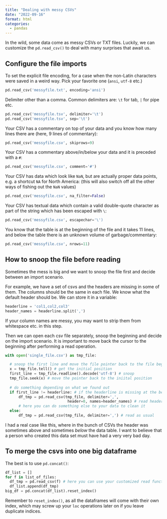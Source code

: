 ```yaml
---
title: "Dealing with messy CSVs"
date: "2022-09-16"
format: html
categories:
  - pandas
---
```


In the wild, some data come as messy CSVs or TXT files. Luckily, we can customize the `pd.read_csv()` to deal with many surprises that await us. 

## Configure the file imports 

To set the explicit file encoding, for a case when the non-Latin characters were saved in a weird way. Pick your favorite one (`ansi`, `utf-8` etc.)
```python
pd.read_csv('messyfile.txt', encoding='ansi')
```

Delimiter other than a comma. Common delimiters are: `\t` for tab, `|` for pipe etc. 
```python
pd.read_csv('messyfile.tsv', delimiter='\t')
pd.read_csv('messyfile.tsv', sep='\t')
```

Your CSV has a commentary on top of your data and you know how many lines there are (here, 9 lines of commentary): 
```python
pd.read_csv('messyfile.csv', skiprows=9)
```

Your CSV has a commentary above/in/below your data and it is preceded with a `#`: 
```python
pd.read_csv('messyfile.csv', comment='#')
```

Your CSV has data which look like `NaN`, but are actually proper data points, e.g. a shortcut `NA` for North America: (this will also switch off all the other ways of fishing out the `NaN` values)
```python
pd.read_csv('messyfile.csv', na_filter=False)
```

Your CSV has textual data which contain a valid double-quote character as part of the string which has been escaped with `\`: 
```python
pd.read_csv('messyfile.csv', escapechar='\')
```

You know that the table is at the beginning of the file and it takes 11 lines, and below the table there is an unknown volume of garbage/commentary: 
```python
pd.read_csv('messyfile.csv', nrows=11)
```

## How to snoop the file before reading  
Sometimes the mess is big and we want to snoop the file first and decide between an import scenario. 

For example, we have a set of csvs and the headers are missing in some of them. The columns should be the same in each file. We know what the default header should be. We can store it in a variable: 

```python
headerline = 'col1,col2,col3'
header_names = headerline.split(',')
```
If your column names are messy, you may want to strip them from whitespace etc. in this step. 

Then we can open each csv file separately, snoop the beginning and decide on the import scenario. It is important to move back the cursor to the beginning after performing a read operation. 

```python
with open('single_file.csv') as tmp_file:

  # snoop the first line and move the file pointer back to the file beginning 
  x = tmp_file.tell() # get the initial position 
  first_line = tmp_file.readline().decode('utf-8') # snoop 
  tmp_file.seek(x) # move the pointer back to the iniital position 
  
  # do something depending on what we found out 
  if first_line != headerline: # if the headerline is missing at the beginning 
      df_tmp = pd.read_csv(tmp_file, delimiter=',', 
                            header=0, names=header_names) # read header manually
      # here you can do something else to your data to clean it
  else: 
      df_tmp = pd.read_csv(tmp_file, delimiter=',') # read as usual 
```

I had a real case like this, where in the bunch of CSVs the header was sometimes above and sometimes _below_ the data table. I want to believe that a person who created this data set must have had a very very bad day. 


## To merge the csvs into one big dataframe 

The best is to use `pd.concat()`: 
```python
df_list = []
for f in list_of_files: 
  df_tmp = pd.read_csv(f) # here you can use your customized read function like in the snooping example
  df_list.append(df_tmp)
big_df = pd.concat(df_list).reset_index()
```
Remember to `reset_index()`, as all the dataframes will come with their own index, which may screw up your `loc` operations later on if you leave duplicate indices. 